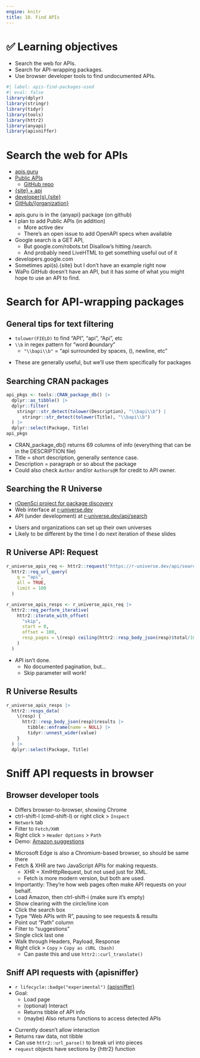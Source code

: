 ```yaml
---
engine: knitr
title: 10. Find APIs
---
```


# ️✅ Learning objectives

::: nonincremental
-   Search the web for APIs.
-   Search for API-wrapping packages.
-   Use browser developer tools to find undocumented APIs.
:::

```r
#| label: apis-find-packages-used
#| eval: false
library(dplyr)
library(stringr)
library(tidyr)
library(tools)
library(httr2)
library(anyapi)
library(apisniffer)
```

# Search the web for APIs

-   [apis.guru](https://apis.guru/)
-   [Public APIs](https://publicapis.dev/)
    -   [GitHub repo](https://github.com/marcelscruz/public-apis)
-   [{site} + api](https://www.google.com/search?q=nytimes+api)
-   [developer(s).{site}](https://developer.nytimes.com/)
-   [GitHub/{organization}](https://github.com/washingtonpost)

::: notes
-   apis.guru is in the {anyapi} package (on github)
-   I plan to add Public APIs (in addition)
    -   More active dev
    -   There's an open issue to add OpenAPI specs when available
-   Google search is a GET API,
    -   But google.com/robots.txt Disallow's hitting /search.
    -   And probably need LiveHTML to get something useful out of it
-   developers.google.com
-   Sometimes api(s).{site} but I don't have an example right now
-   WaPo GitHub doesn't have an API, but it has some of what you might hope to use an API to find.
:::

# Search for API-wrapping packages

## General tips for text filtering

-   `tolower(FIELD)` to find "API", "api", "Api", etc
-   `\\b` in regex pattern for "word ***b***oundary"
    -   `"\\bapi\\b"` = "api surrounded by spaces, (), newline, etc"

::: notes
-   These are generally useful, but we'll use them specifically for packages
:::

## Searching CRAN packages

```r
api_pkgs <- tools::CRAN_package_db() |> 
  dplyr::as_tibble() |> 
  dplyr::filter(
    stringr::str_detect(tolower(Description), "\\bapi\\b") |
      stringr::str_detect(tolower(Title), "\\bapi\\b")
  ) |> 
  dplyr::select(Package, Title)
api_pkgs
```

::: notes
-   CRAN_package_db() returns 69 columns of info (everything that can be in the DESCRIPTION file)
-   Title = short description, generally sentence case.
-   Description = paragraph or so about the package
-   Could also check `Author` and/or `Authors@R` for credit to API owner. 
:::


## Searching the R Universe

-   [rOpenSci project for package discovery](https://ropensci.org/r-universe/)
-   Web interface at [r-universe.dev](https://r-universe.dev/)
-   API (under development) at [r-universe.dev/api/search](https://r-universe.dev/api/search)

::: notes
-   Users and organizations can set up their own universes
-   Likely to be different by the time I do next iteration of these slides
:::

## R Universe API: Request

::: fragment
```r
r_universe_apis_req <- httr2::request("https://r-universe.dev/api/search") |> 
  httr2::req_url_query(
    q = "api",
    all = TRUE,
    limit = 100
  )
```
:::

::: fragment
```r
r_universe_apis_resps <- r_universe_apis_req |> 
  httr2::req_perform_iterative(
    httr2::iterate_with_offset(
      "skip",
      start = 0,
      offset = 100,
      resp_pages = \(resp) ceiling(httr2::resp_body_json(resp)$total/100)
    )
  )
```
:::

::: notes
-   API isn't done.
    -   No documented pagination, but...
    -   Skip parameter will work!
:::

## R Universe Results

```r
r_universe_apis_resps |> 
  httr2::resps_data(
    \(resp) {
      httr2::resp_body_json(resp)$results |> 
        tibble::enframe(name = NULL) |> 
        tidyr::unnest_wider(value)
    }
  ) |> 
  dplyr::select(Package, Title)
```

# Sniff API requests in browser

## Browser developer tools

-   Differs browser-to-browser, showing Chrome
-   ctrl-shift-I (cmd-shift-I) or right click > `Inspect`
-   `Network` tab
-   Filter to `Fetch/XHR`
-   Right click > `Header Options` > `Path`
-   Demo: [Amazon suggestions](https://amazon.com)

::: notes
-   Microsoft Edge is also a Chromium-based browser, so should be same there
-   Fetch & XHR are two JavaScript APIs for making requests.
    -   XHR = XmlHttpRequest, but not used just for XML.
    -   Fetch is more modern version, but both are used.
-   Importantly: They're how web pages often make API requests on your behalf.
-   Load Amazon, then ctrl-shift-i (make sure it's empty)
-   Show clearing with the circle/line icon
-   Click the search box
-   Type "Web APIs with R", pausing to see requests & results
-   Point out "Path" column
-   Filter to "suggestions"
-   Single click last one
-   Walk through Headers, Payload, Response
-   Right click > `Copy` > `Copy as cURL (bash)`
    -   Can paste this and use `httr2::curl_translate()`
:::

## Sniff API requests with {apisniffer}

-   `r lifecycle::badge("experimental")` [{apisniffer}](https://github.com/jonthegeek/apisniffer)
-   Goal:
    -   Load page
    -   (optional) Interact
    -   Returns tibble of API info
    -   (maybe) Also returns functions to access detected APIs

::: notes
-   Currently doesn't allow interaction
-   Returns raw data, not tibble
-   Can use `httr2::url_parse()` to break url into pieces
-   `request` objects have sections by {httr2} function
:::
